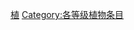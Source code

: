 {{catmore1|[[WikiProject:植物|WikiProject:植物]]}}
{{Articles by Quality|topic=植物|project=植物|format=TOC}}
{{empty category}}

[[Category:未评级条目|植]]
[[Category:各等级植物条目|Category:各等级植物条目]]